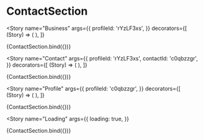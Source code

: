 
<Meta title="Sections/ContactSection" component={ContactSection} />

# ContactSection

<Story
  name="Business"
  args={{
    profileId: 'rYzLF3xs',
  }}
  decorators={[
    (Story) => (
      <BoaterBase>
        <Story />
      </BoaterBase>
    ),
  ]}
>
  {ContactSection.bind({})}
</Story>

<Story
  name="Contact"
  args={{
    profileId: 'rYzLF3xs',
    contactId: 'c0qbzzgr',
  }}
  decorators={[
    (Story) => (
      <BoaterBase>
        <Story />
      </BoaterBase>
    ),
  ]}
>
  {ContactSection.bind({})}
</Story>

<Story
  name="Profile"
  args={{
    profileId: 'c0qbzzgr',
  }}
  decorators={[
    (Story) => (
      <BoaterBase>
        <Story />
      </BoaterBase>
    ),
  ]}
>
  {ContactSection.bind({})}
</Story>

<Story
  name="Loading"
  args={{
    loading: true,
  }}
>
  {ContactSection.bind({})}
</Story>
